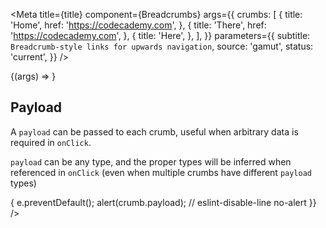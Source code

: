 
<Meta
  title={title}
  component={Breadcrumbs}
  args={{
    crumbs: [
      {
        title: 'Home',
        href: 'https://codecademy.com',
      },
      {
        title: 'There',
        href: 'https://codecademy.com',
      },
      {
        title: 'Here',
      },
    ],
  }}
  parameters={{
    subtitle: `Breadcrumb-style links for upwards navigation`,
    source: 'gamut',
    status: 'current',
  }}
/>

<Canvas withSource="open">
  <Story name="Breadcrumbs">{(args) => <Breadcrumbs {...args} />}</Story>
</Canvas>

<Props story="Breadcrumbs" />

## Payload

A `payload` can be passed to each crumb, useful when arbitrary data is required in `onClick`.

`payload` can be any type, and the proper types will be inferred when referenced in `onClick` (even when multiple crumbs have different `payload` types)

<Canvas withSource="open">
  <Story name="Breadcrumbs with payload">
    <Breadcrumbs
      crumbs={[
        {
          title: 'Home',
          href: '.',
          payload: 'I can be anything!',
        },
        {
          title: 'Here',
        },
      ]}
      onClick={(e, crumb) => {
        e.preventDefault();
        alert(crumb.payload); // eslint-disable-line no-alert
      }}
    />
  </Story>
</Canvas>
